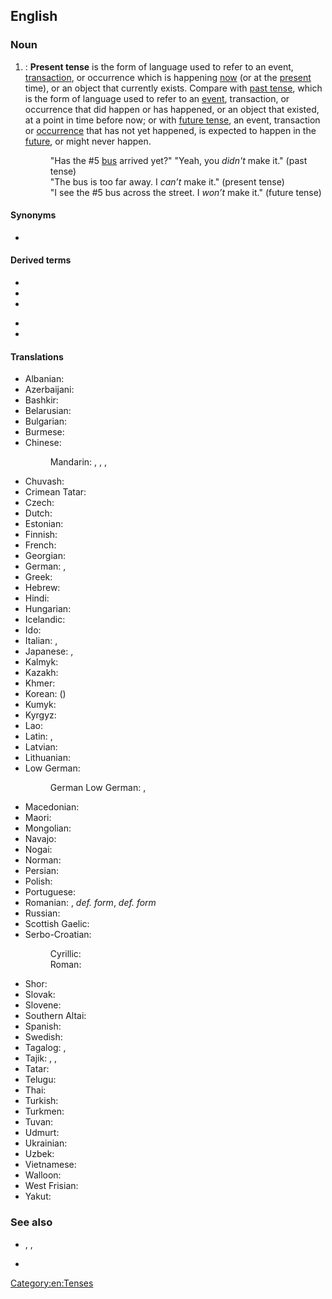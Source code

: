 {{also|present-tense}}
==English==

===Noun===
{{en-noun}}

# {{lb|en|grammar}}: '''Present tense''' is the form of language used to refer to an event, [[transaction]], or occurrence which is happening [[now]] (or at the [[present]] time), or an object that currently exists. Compare with [[past tense]], which is the form of language used to refer to an [[event]], transaction, or occurrence that did happen or has happened, or an object that existed, at a point in time before now; or with [[future tense]], an event, transaction or [[occurrence]] that has not yet happened, is expected to happen in the [[future]], or might never happen.
#: "Has the #5 [[bus]] arrived yet?" "Yeah, you ''didn't'' make it." (past tense)
#: "The bus is too far away. I ''can’t'' make it." (present tense)
#: "I see the #5 bus across the street. I ''won’t'' make it." (future tense)

====Synonyms====
* {{l|en|present}}

====Derived terms====
{{der-top}}
* {{l|en|dramatic present tense}}
* {{l|en|historical present tense}}
* {{l|en|historic present tense}}
{{der-mid}}
* {{l|en|narrative present tense}}
* {{l|en|present historic tense}}
{{der-bottom}}

====Translations====
{{trans-top|form of language}}
* Albanian: {{t|sq|koha e tashme}}
* Azerbaijani: {{t|az|indiki zaman}}
* Bashkir: {{t|ba|хәҙерге заман|sc=Cyrl}}
* Belarusian: {{t|be|цяпе́рашні час|m}}
* Bulgarian: {{t|bg|сега́шно вре́ме|n}}
* Burmese: {{t+|my|ပစ္စုပ္ပန်}}
* Chinese:
*: Mandarin: {{t|cmn|現在時態|sc=Hani}}, {{t|cmn|现在时态|tr=xiànzài shítài|sc=Hani}}, {{t+|cmn|現在時|sc=Hani}}, {{t+|cmn|现在时|tr=xiànzàishí|sc=Hani}}
* Chuvash: {{t|cv|хальхи вӑхӑт}}
* Crimean Tatar: {{t|crh|şimdiki zaman}}
* Czech: {{t|cs|přítomný čas|m}}
* Dutch: {{t+|nl|tegenwoordige tijd|m}}
* Estonian: {{t+|et|olevik}}
* Finnish: {{t+|fi|preesens}}
* French: {{t+|fr|présent}}
* Georgian: {{t|ka|აწმყო}}
* German: {{t+|de|Gegenwart|f}}, {{t+|de|Präsens|n}}
* Greek: {{t+|el|ενεστώτας|m}}
* Hebrew: {{t|he|לשון הוה|m|tr=l'shón hové|sc=Hebr}}
* Hindi: {{t+|hi|वर्तमान}}
* Hungarian: {{t+|hu|jelen idő}}
* Icelandic: {{t+|is|nútíð|f}}
* Ido: {{t+|io|prezento}}
* Italian: {{t|it|presente indicativo|m}}, {{t|it|indicativo presente|m}}
* Japanese: {{t|ja|現在時制|tr=げんざいじせい, genzai jisei|sc=Jpan}}, {{t+|ja|現在形|tr=げんざいけい, genzaikei|sc=Jpan}}
* Kalmyk: {{t|xal|өдгә цаг}}
* Kazakh: {{t|kk|осы шақ|sc=Cyrl}}
* Khmer: {{t+|km|វត្តមានា}}
* Korean: {{t+|ko|현재 시제}} ({{t|ko|現在時制}})
* Kumyk: {{t|kum|гьалиги заман|tr=haligi zaman}}
* Kyrgyz: {{t|ky|учур чак|sc=Cyrl}}
* Lao: {{t|lo|ປັດຈຸບັນ}}
* Latin: {{t|la|tempus praesens}}, {{t+|la|praesens}}
* Latvian: {{t|lv|tagadnes laiks|m}}
* Lithuanian: {{t+|lt|esamasis laikas|m}}
* Low German:
*: German Low German: {{t+|nds-de|Präsens}}, {{t|nds-de|Nutiet}}
{{trans-mid}}
* Macedonian: {{t|mk|сегашно време|n}}
* Maori: {{t|mi|wātū}}
* Mongolian: {{t|mn|одоо цаг}}
* Navajo: {{t|nv|tʼáhdii}}
* Nogai: {{t|nog|аьлиги заман}}
* Norman: {{t|nrf|présent|m}}
* Persian: {{t+|fa|حال|tr=hâl|sc=fa-Arab}}
* Polish: {{t+|pl|czas teraźniejszy|m}}
* Portuguese: {{t+|pt|presente|m}}
* Romanian: {{t+|ro|prezent|n}}, {{t|ro|timpul prezent|n}} ''def. form'', {{t|ro|timpurile prezent|n-p}} ''def. form''
* Russian: {{t+|ru|настоя́щее вре́мя|n}}
* Scottish Gaelic: {{t|gd|tràth làthaireach|m}}
* Serbo-Croatian:
*: Cyrillic: {{t|sh|презент|m}}
*: Roman: {{t+|sh|prezent|m}}
* Shor: {{t|cjs|амдығы тем|tr=amdığı tem}}
* Slovak: {{t|sk|prítomný čas|m}}
* Slovene: {{t|sl|sedanjik|m}}
* Southern Altai: {{t|alt|тургуза ӧй|tr=turguza öy}}
* Spanish: {{t+|es|presente}}
* Swedish: {{t+|sv|presens}}
* Tagalog: {{t+|tl|pangkasalukuyan}}, {{t|tl|nagaganap}}
* Tajik: {{t|tg|ҳозира}}, {{t|tg|вақти ҳозира}}, {{t|tg|замони ҳозира}}
* Tatar: {{t+|tt|хәзерге заман}}
* Telugu: {{t+|te|వర్తమానకాలము}}
* Thai: {{t+|th|ปัจจุบัน}}
* Turkish: {{t+|tr|şimdiki}}
* Turkmen: {{t|tk|häzirki zaman}}
* Tuvan: {{t|tyv|амгы үе}}
* Udmurt: {{t|udm|али дыр}}
* Ukrainian: {{t+|uk|тепе́рішній час|m}}
* Uzbek: {{t|uz|hozirgi zamon}}
* Vietnamese: {{t|vi|thì hiện tại}}
* Walloon: {{t|wa|tins prezintrece|m}}
* West Frisian: {{t+|fy|notiid}}
* Yakut: {{t|sah|билиҥҥи кэм|sc=Cyrl}}
{{trans-bottom}}

===See also===
* {{l|en|be}}, {{l|en|is}}, {{l|en|was}}
* {{l|en|present continuous}}

[[Category:en:Tenses]]